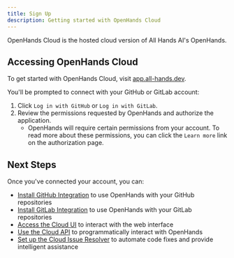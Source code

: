 ```yaml
---
title: Sign Up
description: Getting started with OpenHands Cloud
---
```


OpenHands Cloud is the hosted cloud version of All Hands AI's OpenHands.

## Accessing OpenHands Cloud

To get started with OpenHands Cloud, visit [app.all-hands.dev](https://app.all-hands.dev).

You'll be prompted to connect with your GitHub or GitLab account:

1. Click `Log in with GitHub` or `Log in with GitLab`.
2. Review the permissions requested by OpenHands and authorize the application.
   - OpenHands will require certain permissions from your account. To read more about these permissions,
     you can click the `Learn more` link on the authorization page.

## Next Steps

Once you've connected your account, you can:

- [Install GitHub Integration](./github-installation) to use OpenHands with your GitHub repositories
- [Install GitLab Integration](./gitlab-installation) to use OpenHands with your GitLab repositories
- [Access the Cloud UI](./cloud-ui) to interact with the web interface
- [Use the Cloud API](./cloud-api) to programmatically interact with OpenHands
- [Set up the Cloud Issue Resolver](./cloud-issue-resolver) to automate code fixes and provide intelligent assistance
